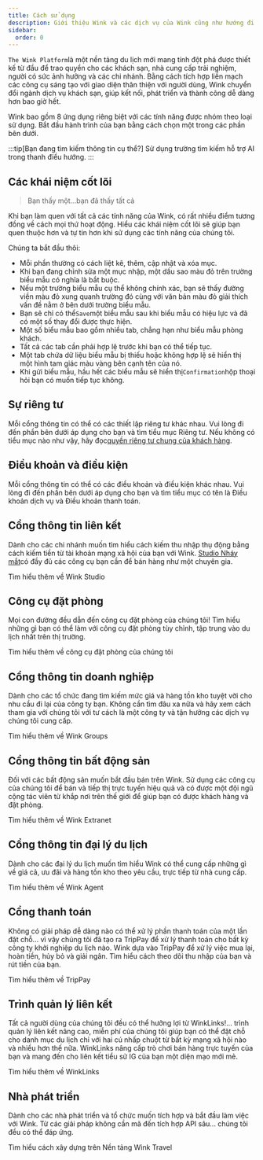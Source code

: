 ```yaml
---
title: Cách sử dụng
description: Giới thiệu Wink và các dịch vụ của Wink cũng như hướng đi tiếp theo.
sidebar:
  order: 0
---
```


`The Wink Platform`là một nền tảng du lịch mới mang tính đột phá được thiết kế từ đầu để trao quyền cho các khách sạn, nhà cung cấp trải nghiệm, người có sức ảnh hưởng và các chi nhánh. Bằng cách tích hợp liền mạch các công cụ sáng tạo với giao diện thân thiện với người dùng, Wink chuyển đổi ngành dịch vụ khách sạn, giúp kết nối, phát triển và thành công dễ dàng hơn bao giờ hết.

Wink bao gồm 8 ứng dụng riêng biệt với các tính năng được nhóm theo loại sử dụng.
Bắt đầu hành trình của bạn bằng cách chọn một trong các phần bên dưới.

:::tip\[Bạn đang tìm kiếm thông tin cụ thể?]
Sử dụng trường tìm kiếm hỗ trợ AI trong thanh điều hướng.
:::

## Các khái niệm cốt lõi

> Bạn thấy một...bạn đã thấy tất cả

Khi bạn làm quen với tất cả các tính năng của Wink, có rất nhiều điểm tương đồng về cách mọi thứ hoạt động.
Hiểu các khái niệm cốt lõi sẽ giúp bạn quen thuộc hơn và tự tin hơn khi sử dụng các tính năng của chúng tôi.

Chúng ta bắt đầu thôi:

* Mỗi phần thường có cách liệt kê, thêm, cập nhật và xóa mục.
* Khi bạn đang chỉnh sửa một mục nhập, một dấu sao màu đỏ<Badge text="*" variant="danger" size="large" />
  trên trường biểu mẫu có nghĩa là bắt buộc.
* Nếu một trường biểu mẫu cụ thể không chính xác, bạn sẽ thấy đường viền màu đỏ xung quanh trường đó cùng với văn bản màu đỏ giải thích vấn đề nằm ở bên dưới trường biểu mẫu.
* Bạn sẽ chỉ có thể`Save`một biểu mẫu sau khi biểu mẫu có hiệu lực và đã có một số thay đổi được thực hiện.
* Một số biểu mẫu bao gồm nhiều tab, chẳng hạn như biểu mẫu phòng khách.
* Tất cả các tab cần phải hợp lệ trước khi bạn có thể tiếp tục.
* Một tab chứa dữ liệu biểu mẫu bị thiếu hoặc không hợp lệ sẽ hiển thị một hình tam giác màu vàng<Badge text="⚠️" variant="caution" size="large" />
  bên cạnh tên của nó.
* Khi gửi biểu mẫu, hầu hết các biểu mẫu sẽ hiển thị`Confirmation`hộp thoại hỏi bạn có muốn tiếp tục không.

## Sự riêng tư

Mỗi cổng thông tin có thể có các thiết lập riêng tư khác nhau. Vui lòng đi đến phần bên dưới áp dụng cho bạn và tìm tiểu mục Riêng tư. Nếu không có tiểu mục nào như vậy, hãy đọc[quyền riêng tư chung của khách hàng](/booking-engine/privacy).

## Điều khoản và điều kiện

Mỗi cổng thông tin có thể có các điều khoản và điều kiện khác nhau. Vui lòng đi đến phần bên dưới áp dụng cho bạn và tìm tiểu mục có tên là Điều khoản dịch vụ và Điều khoản thanh toán.

## Cổng thông tin liên kết

Dành cho các chi nhánh muốn tìm hiểu cách kiếm thu nhập thụ động bằng cách kiếm tiền từ tài khoản mạng xã hội của bạn với Wink.
[Studio Nháy mắt](https://studio.wink.travel)có đầy đủ các công cụ bạn cần để bán hàng như một chuyên gia.

<LinkButton href="/studio/what-is-studio">
  Tìm hiểu thêm về Wink Studio
</LinkButton>


## Công cụ đặt phòng

Mọi con đường đều dẫn đến công cụ đặt phòng của chúng tôi! Tìm hiểu những gì bạn có thể làm với công cụ đặt phòng tùy chỉnh, tập trung vào du lịch nhất trên thị trường.

<LinkButton href="/booking-engine/in-a-nutshell">
  Tìm hiểu thêm về công cụ đặt phòng của chúng tôi
</LinkButton>


## Cổng thông tin doanh nghiệp

Dành cho các tổ chức đang tìm kiếm mức giá và hàng tồn kho tuyệt vời cho nhu cầu đi lại của công ty bạn. Không cần tìm đâu xa nữa và hãy xem cách tham gia với chúng tôi với tư cách là một công ty và tận hưởng các dịch vụ chúng tôi cung cấp.

<LinkButton href="/corporate/what-is-group">
  Tìm hiểu thêm về Wink Groups
</LinkButton>


## Cổng thông tin bất động sản

Đối với các bất động sản muốn bắt đầu bán trên Wink. Sử dụng các công cụ của chúng tôi để bán và tiếp thị trực tuyến hiệu quả và có được một đội ngũ cộng tác viên từ khắp nơi trên thế giới để giúp bạn có được khách hàng và đặt phòng.

<LinkButton href="/extranet/what-is-extranet">
  Tìm hiểu thêm về Wink Extranet
</LinkButton>


## Cổng thông tin đại lý du lịch

Dành cho các đại lý du lịch muốn tìm hiểu Wink có thể cung cấp những gì về giá cả, ưu đãi và hàng tồn kho theo yêu cầu, trực tiếp từ nhà cung cấp.

<LinkButton href="/travel-agent/what-is-agent">
  Tìm hiểu thêm về Wink Agent
</LinkButton>


## Cổng thanh toán

Không có giải pháp dễ dàng nào có thể xử lý phần thanh toán của một lần đặt chỗ... vì vậy chúng tôi đã tạo ra TripPay để xử lý thanh toán cho bất kỳ công ty khởi nghiệp du lịch nào. Wink dựa vào TripPay để xử lý việc mua lại, hoàn tiền, hủy bỏ và giải ngân.
Tìm hiểu cách theo dõi thu nhập của bạn và rút tiền của bạn.

<LinkButton href="/payment/what-is-trip-pay">
  Tìm hiểu thêm về TripPay
</LinkButton>


## Trình quản lý liên kết

Tất cả người dùng của chúng tôi đều có thể hưởng lợi từ WinkLinks!... trình quản lý liên kết nâng cao, miễn phí của chúng tôi giúp bạn có thể đặt chỗ cho danh mục du lịch chỉ với hai cú nhấp chuột từ bất kỳ mạng xã hội nào và nhiều hơn thế nữa.
WinkLinks nâng cấp trò chơi bán hàng trực tuyến của bạn và mang đến cho liên kết tiểu sử IG của bạn một diện mạo mới mẻ.

<LinkButton href="/link-manager/wink-links">
  Tìm hiểu thêm về WinkLinks
</LinkButton>


## Nhà phát triển

Dành cho các nhà phát triển và tổ chức muốn tích hợp và bắt đầu làm việc với Wink. Từ các giải pháp không cần mã đến tích hợp API sâu... chúng tôi đều có thể đáp ứng.

<LinkButton href="/developers/build-on-wink">
  Tìm hiểu cách xây dựng trên Nền tảng Wink Travel
</LinkButton>

